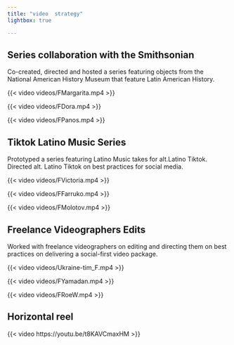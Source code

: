 ```yaml
---
title: "video  strategy"
lightbox: true

---
```

## Series collaboration with the Smithsonian
Co-created, directed and hosted a series featuring objects from the National American History Museum that feature Latin American History.

<!-- Row 1 -->
::: {.grid}
::: {.g-col-4}
{{< video videos/FMargarita.mp4 >}}
:::

::: {.g-col-4}
{{< video videos/FDora.mp4 >}}

:::

::: {.g-col-4}
{{< video videos/FPanos.mp4 >}}
:::
:::

## Tiktok Latino Music Series
Prototyped a series featuring Latino Music takes for alt.Latino Tiktok. Directed alt. Latino Tiktok on best practices for social media.

<!-- Row 2 -->
::: {.grid}
::: {.g-col-4}
{{< video videos/FVictoria.mp4 >}}
:::

::: {.g-col-4}
{{< video videos/FFarruko.mp4 >}}

:::

::: {.g-col-4}
{{< video videos/FMolotov.mp4 >}}
:::
:::

## Freelance Videographers Edits
Worked with freelance videographers on editing and directing them on best practices on delivering a social-first video package.

<!-- Row 3 -->
::: {.grid}
::: {.g-col-4}
{{< video videos/Ukraine-tim_F.mp4 >}}
:::

::: {.g-col-4}
{{< video videos/FYamadan.mp4 >}}

:::

::: {.g-col-4}
{{< video videos/FRoeW.mp4 >}}
:::
:::

## Horizontal reel
{{< video https://youtu.be/t8KAVCmaxHM >}}
